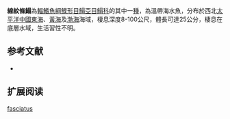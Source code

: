 {{Speciesbox
| name = 線紋條鰨
| status = NE
| status_system = IUCN3.1
| image = 
| image_width = 250px
| genus = Zebrias
| species = fasciatus
| authority = {{link-ru|Basilewsky|Базилевский, Степан Иванович}}, 1855
| synonyms = *''Solea fasciata ,Basilewsky, 1855 ''
}}

'''線紋條鰨'''為[[輻鰭魚綱|輻鰭魚綱]][[鰈形目|鰈形目]][[鰨亞目|鰨亞目]][[鰨科|鰨科]]的其中一[[種|種]]，為溫帶海水魚，分布於西北[[太平洋|太平洋]][[中國|中國]][[東海|東海]]、[[黃海|黃海]]及[[渤海|渤海]]海域，棲息深度8-100公尺，體長可達25公分，棲息在底層水域，生活習性不明。
==参考文献==
*{{FishBase_species|genus=Zebrias|species=fasciatus|year=2014|month=4}}

== 扩展阅读 ==
{{refbegin}}
{{wikispecies-inline|Zebrias fasciatus|線紋條鰨}}
{{refend}}
{{Taxonbar|from=Q2322115}}

[[Category:條鰨屬|fasciatus]]


{{魚類小作品}}